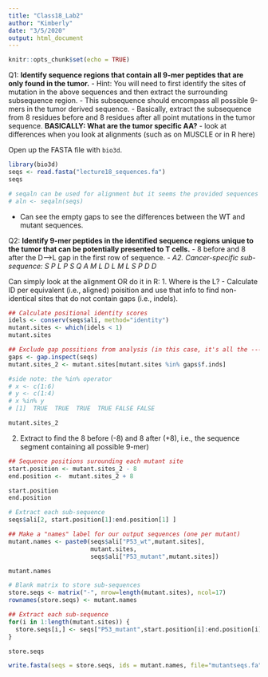 ```yaml
---
title: "Class18_Lab2"
author: "Kimberly"
date: "3/5/2020"
output: html_document
---
```


```r
knitr::opts_chunk$set(echo = TRUE)
```

Q1: **Identify sequence regions that contain all 9-mer peptides that are only found in the tumor.**
- Hint: You will need to first identify the sites of mutation in the above sequences and then extract the surrounding subsequence region. 
- This subsequence should encompass all possible 9-mers in the tumor derived sequence. 
- Basically, extract the subsequence from 8 residues before and 8 residues after all point mutations in the tumor sequence.
**BASICALLY: What are the tumor specific AA?**
- look at differences when you look at alignments (such as on MUSCLE or in R here)

Open up the FASTA file with `bio3d`.
```r
library(bio3d)
seqs <- read.fasta("lecture18_sequences.fa")
seqs

# seqaln can be used for alignment but it seems the provided sequences are already aligned
# aln <- seqaln(seqs)
```
- Can see the empty gaps to see the differences between the WT and mutant sequences.

Q2: **Identify 9-mer peptides in the identified sequence regions unique to the tumor that can be potentially presented to T cells.**
- 8 before and 8 after the D-->L gap in the first row of sequence.
- *A2. Cancer-specific sub-sequence: S P L P S Q A M L D L M L S P D D*

Can simply look at the alignment OR do it in R:
1. Where is the L?
- Calculate ID per equivalent (i.e., aligned) poisition and use that info to find non-identical sites that do not contain gaps (i.e., indels).
```r
## Calculate positional identity scores
idels <- conserv(seqs$ali, method="identity")
mutant.sites <- which(idels < 1) 
mutant.sites

## Exclude gap possitions from analysis (in this case, it's all the ---- at the end)
gaps <- gap.inspect(seqs)
mutant.sites_2 <- mutant.sites[mutant.sites %in% gaps$f.inds]

#side note: the %in% operator
# x <- c(1:6)
# y <- c(1:4)
# x %in% y
# [1]  TRUE  TRUE  TRUE  TRUE FALSE FALSE

mutant.sites_2
```

2. Extract to find the 8 before (-8) and 8 after (+8), i.e., the sequence segment containing all possible 9-mer)
```r
## Sequence positions surounding each mutant site
start.position <- mutant.sites_2 - 8
end.position <-  mutant.sites_2 + 8

start.position
end.position
```

```r
# Extract each sub-sequence
seqs$ali[2, start.position[1]:end.position[1] ]
```

```r
## Make a "names" label for our output sequences (one per mutant)
mutant.names <- paste0(seqs$ali["P53_wt",mutant.sites],
                       mutant.sites,
                       seqs$ali["P53_mutant",mutant.sites])

mutant.names
```

```r
# Blank matrix to store sub-sequences
store.seqs <- matrix("-", nrow=length(mutant.sites), ncol=17)
rownames(store.seqs) <- mutant.names

## Extract each sub-sequence
for(i in 1:length(mutant.sites)) {
  store.seqs[i,] <- seqs["P53_mutant",start.position[i]:end.position[i]]
}

store.seqs
```

```r
write.fasta(seqs = store.seqs, ids = mutant.names, file="mutantseqs.fa", gap = F)
```

